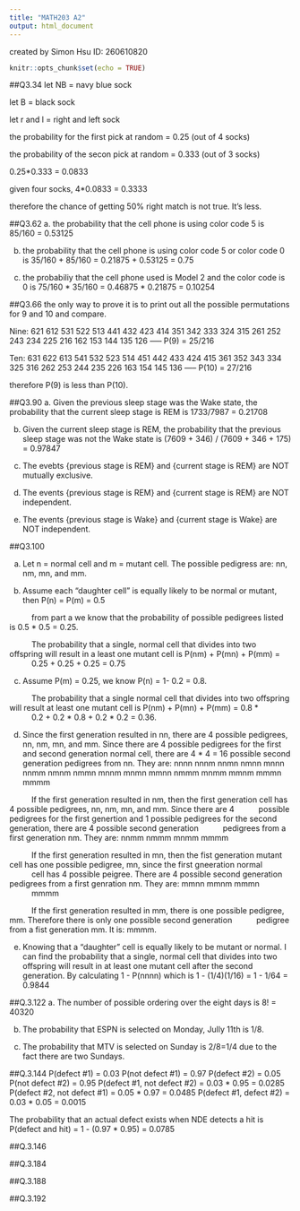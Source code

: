 ```yaml
---
title: "MATH203 A2"
output: html_document
---
```

created by Simon Hsu 
ID: 260610820
```r
knitr::opts_chunk$set(echo = TRUE)
```
##Q3.34
let NB = navy blue sock

let B = black sock

let r and l = right and left sock

the probability for the first pick at random = 0.25 (out of 4 socks)

the probability of the secon pick at random = 0.333 (out of 3 socks)

0.25*0.333 = 0.0833

given four socks, 4*0.0833 = 0.3333

therefore the chance of getting 50% right match is not true. It's less.

##Q3.62
a. the probability that the cell phone is using color code 5 is 85/160 = 0.53125

b. the probability that the cell phone is using color code 5 or color code 0 is 35/160 + 85/160 = 0.21875 + 0.53125 = 0.75

c. the probabiliy that the cell phone used is Model 2 and the color code is 0 is 75/160 * 35/160 = 0.46875 * 0.21875 = 0.10254

##Q3.66
the only way to prove it is to print out all the possible permutations for 9 and 10 and compare.

Nine: 
621 
612 
531 
522 
513 
441 
432 
423 
414 
351 
342 
333 
324 
315 
261 
252 
243 
234 
225 
216 
162 
153 
144 
135 
126 
----- 
P(9) = 25/216 

Ten: 
631 
622 
613 
541 
532 
523 
514 
451 
442 
433 
424 
415 
361 
352 
343 
334 
325 
316 
262 
253 
244 
235 
226 
163 
154 
145 
136 
----- 
P(10) = 27/216

therefore P(9) is less than P(10).

##Q3.90
a. Given the previous sleep stage was the Wake state, the probability that the current sleep stage is REM is 1733/7987 = 0.21708

b. Given the current sleep stage is REM, the probability that the previous sleep stage was not the Wake state is (7609 + 346) / (7609 + 346 + 175) = 0.97847

c. The evebts {previous stage is REM} and {current stage is REM} are NOT mutually exclusive.

d. The events {previous stage is REM} and {current stage is REM} are NOT independent.

e. The events {previous stage is Wake} and {current stage is Wake} are NOT independent.

##Q3.100

a. Let n = normal cell and m = mutant cell. The possible pedigress are: nn, nm, mn, and mm.

b. Assume each "daughter cell" is equally likely to be normal or mutant, then P(n) = P(m) = 0.5

&nbsp;&nbsp;&nbsp;&nbsp;&nbsp;&nbsp;&nbsp;&nbsp;&nbsp;&nbsp;from part a we know that the probability of possible pedigrees listed is 0.5 * 0.5 = 0.25.

&nbsp;&nbsp;&nbsp;&nbsp;&nbsp;&nbsp;&nbsp;&nbsp;&nbsp;&nbsp;The probability that a single, normal cell that divides into two offspring will result in a least one mutant cell is P(nm) + P(mn) + P(mm) = &nbsp;&nbsp;&nbsp;&nbsp;&nbsp;&nbsp;&nbsp;&nbsp;&nbsp;&nbsp;0.25 + 0.25 + 0.25 = 0.75

c. Assume P(m) = 0.25, we know P(n) = 1- 0.2 = 0.8.

&nbsp;&nbsp;&nbsp;&nbsp;&nbsp;&nbsp;&nbsp;&nbsp;&nbsp;&nbsp;The probability that a single normal cell that divides into two offspring will result at least one mutant cell is P(nm) + P(mn) + P(mm) = 0.8 * &nbsp;&nbsp;&nbsp;&nbsp;&nbsp;&nbsp;&nbsp;&nbsp;&nbsp;&nbsp;0.2 + 0.2 * 0.8 + 0.2 * 0.2 = 0.36. 

d. Since the first generation resulted in nn, there are 4 possible pedigrees, nn, nm, mn, and mm. Since there are 4 possible pedigrees for the first and second generation normal cell, there are 4 * 4 = 16 possible second generation pedigrees from nn. They are: nnnn nnnm nnmn nmnn mnnn nnmm nmnm nmmn mnnm mnmn mmnn nmmm mnmm mmnm mmmn mmmm

&nbsp;&nbsp;&nbsp;&nbsp;&nbsp;&nbsp;&nbsp;&nbsp;&nbsp;&nbsp;If the first generation resulted in nm, then the first generation cell has 4 possible pedigrees, nn, nm, mn, and mm. Since there are 4 &nbsp;&nbsp;&nbsp;&nbsp;&nbsp;&nbsp;&nbsp;&nbsp;&nbsp;&nbsp;possible pedigrees for the first genertion and 1 possible pedigrees for the second generation, there are 4 possible second generation &nbsp;&nbsp;&nbsp;&nbsp;&nbsp;&nbsp;&nbsp;&nbsp;&nbsp;&nbsp;pedigrees from a first generation nm. They are: nnmm nmmm mnmm mmmm

&nbsp;&nbsp;&nbsp;&nbsp;&nbsp;&nbsp;&nbsp;&nbsp;&nbsp;&nbsp;If the first generation resulted in mn, then the fist generation mutant cell has one possible pedigree, mn, since the first gneeration normal &nbsp;&nbsp;&nbsp;&nbsp;&nbsp;&nbsp;&nbsp;&nbsp;&nbsp;&nbsp;cell has 4 possible peigree. There are 4 possible second generation pedigrees from a first genration nm. They are: mmnn mmnm mmmn &nbsp;&nbsp;&nbsp;&nbsp;&nbsp;&nbsp;&nbsp;&nbsp;&nbsp;&nbsp;mmmm

&nbsp;&nbsp;&nbsp;&nbsp;&nbsp;&nbsp;&nbsp;&nbsp;&nbsp;&nbsp;If the first generation resulted in mm, there is one possible pedigree, mm. Therefore there is only one possible second generation &nbsp;&nbsp;&nbsp;&nbsp;&nbsp;&nbsp;&nbsp;&nbsp;&nbsp;&nbsp;pedigree from a fist generation mm. It is: mmmm.

e. Knowing that a "daughter" cell is equally likely to be mutant or normal. I can find the probability that a single, normal cell that divides into two offspring will result in at least one mutant cell after the second generation. By calculating 1 - P(nnnn) which is 1 - (1/4)(1/16) = 1 - 1/64 = 0.9844

##Q.3.122
a. The number of possible ordering over the eight days is 8! = 40320

b. The probability that ESPN is selected on Monday, Jully 11th is 1/8.

c. The probability that MTV is selected on Sunday is 2/8=1/4 due to the fact there are two Sundays.

##Q.3.144
P(defect #1) = 0.03
P(not defect #1) = 0.97
P(defect #2) = 0.05
P(not defect #2) = 0.95
P(defect #1, not defect #2) = 0.03 * 0.95 = 0.0285
P(defect #2, not defect #1) = 0.05 * 0.97 = 0.0485
P(defect #1, defect #2) = 0.03 * 0.05 = 0.0015

The probability that an actual defect exists when NDE detects a hit is P(defect and hit) = 1 - (0.97 * 0.95) =  0.0785

##Q.3.146

##Q.3.184

##Q.3.188

##Q.3.192